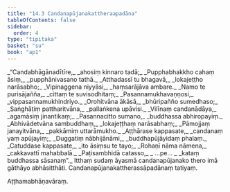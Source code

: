 ```yaml
---
title: "14.3 Candanapūjanakattheraapadāna"
tableOfContents: false
sidebar:
  order: 4
type: "tipitaka"
basket: "su"
book: "ap1"
---
```



<DynamicBreadcrumb />

<Division number="17" book="ap1">

<Paragraph number="2202" type="verses" book="ap1">
_“Candabhāgānadītīre,_  
_ahosiṃ kinnaro tadā;_  
_Pupphabhakkho cahaṃ āsiṃ,_  
_pupphānivasano tathā._  

</Paragraph>

</Division>
<Division number="18" book="ap1">

<Paragraph number="2203" type="verses" book="ap1">
_Atthadassī tu bhagavā,_  
_lokajeṭṭho narāsabho;_  
_Vipinaggena niyyāsi,_  
_haṃsarājāva ambare._  

</Paragraph>

</Division>
<Division number="19" book="ap1">

<Paragraph number="2204" type="verses" book="ap1">
_Namo te purisājañña,_  
_cittaṃ te suvisodhitaṃ;_  
_Pasannamukhavaṇṇosi,_  
_vippasannamukhindriyo._  

</Paragraph>

</Division>
<Division number="20" book="ap1">

<Paragraph number="2205" type="verses" book="ap1">
_Orohitvāna ākāsā,_  
_bhūripañño sumedhaso;_  
_Saṅghāṭiṃ pattharitvāna,_  
_pallaṅkena upāvisi._  

</Paragraph>

</Division>
<Division number="21" book="ap1">

<Paragraph number="2206" type="verses" book="ap1">
_Vilīnaṃ candanādāya,_  
_agamāsiṃ jinantikaṃ;_  
_Pasannacitto sumano,_  
_buddhassa abhiropayiṃ._  

</Paragraph>

</Division>
<Division number="22" book="ap1">

<Paragraph number="2207" type="verses" book="ap1">
_Abhivādetvāna sambuddhaṃ,_  
_lokajeṭṭhaṃ narāsabhaṃ;_  
_Pāmojjaṃ janayitvāna,_  
_pakkāmiṃ uttarāmukho._  

</Paragraph>

</Division>
<Division number="23" book="ap1">

<Paragraph number="2208" type="verses" book="ap1">
_Aṭṭhārase kappasate,_  
_candanaṃ yaṃ apūjayiṃ;_  
_Duggatiṃ nābhijānāmi,_  
_buddhapūjāyidaṃ phalaṃ._  

</Paragraph>

</Division>
<Division number="24" book="ap1">

<Paragraph number="2209" type="verses" book="ap1">
_Catuddase kappasate,_  
_ito āsiṃsu te tayo;_  
_Rohaṇī nāma nāmena,_  
_cakkavattī mahabbalā._  

</Paragraph>

</Division>
<Division number="25" book="ap1">

<Paragraph number="2210" type="verses" book="ap1">
_Paṭisambhidā catasso,_  
_ …pe… _  
_kataṃ buddhassa sāsanaṃ”._  

</Paragraph>

<Paragraph number="2211" book="ap1">
Itthaṃ sudaṃ āyasmā candanapūjanako thero imā gāthāyo abhāsitthāti.

</Paragraph>
</Division>

<Paragraph number="2212" type="center" book="ap1">
Candanapūjanakattherassāpadānaṃ tatiyaṃ.

  
Aṭṭhamabhāṇavāraṃ.
</Paragraph>